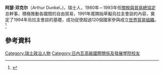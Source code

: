 '''阿瑟·邓克尔'''（Arthur Dunkel，{{bd|1932年|8月23日|2005年|6月5日|}})，瑞士人，1980年－1993年任[[關稅與貿易總協定|關稅與貿易總協定]]总幹事，積極推動各國間的自由貿易，1991年尾開始草擬烏拉圭會談的內容，奠定了1994年烏拉圭會談的基礎，成功促使超過120個國家參與成立[[世界貿易組織|世界貿易組織]]。<ref>{{Cite web |url=http://query.nytimes.com/gst/fullpage.html?res=9F03EED71038F933A25755C0A9639C8B63 |title=Arthur Dunkel, Trade Diplomat, Dies at 72 |accessdate=2010-06-05 |archive-date=2019-07-13 |archive-url=https://web.archive.org/web/20190713151737/https://www.nytimes.com/2005/06/10/business/arthur-dunkel-trade-diplomat-dies-at-72.html |dead-url=no }}</ref>

==參考資料==
{{reflist}}

{{switzerland-bio-stub}}
{{Authority control}}
{{DEFAULTSORT:Dunkel}}
[[Category:瑞士政治人物|Category:瑞士政治人物]]
[[Category:日內瓦高級國際關係及發展學院校友|Category:日內瓦高級國際關係及發展學院校友]]